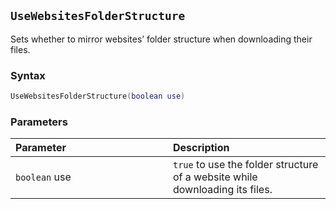 ::: {.minipage data-latex="{\textwidth}"}
## `UseWebsitesFolderStructure`

Sets whether to mirror websites' folder structure\index{web harvester!settings} when downloading their files.

### Syntax {-}

``` .lua
UseWebsitesFolderStructure(boolean use)
```

### Parameters {-}

**Parameter** | **Description**
| :-- | :-- |
| `boolean` use | `true` to use the folder structure of a website while downloading its files. |
:::